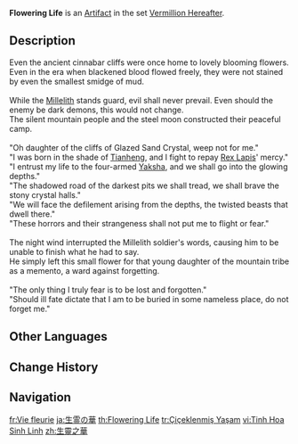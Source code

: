 {{Artifact Infobox
|image = Item Flowering Life.png
|set   = Vermillion Hereafter
|piece = Flower of Life
}}
{{Description|An ancient memento. It still looks as alive as the being that preserved it several centuries ago.}}
'''Flowering Life''' is an [[Artifact]] in the set [[Vermillion Hereafter]].

==Description==
Even the ancient cinnabar cliffs were once home to lovely blooming flowers.<br>
Even in the era when blackened blood flowed freely, they were not stained by even the smallest smidge of mud.<br>
<br>
While the [[Millelith]] stands guard, evil shall never prevail. Even should the enemy be dark demons, this would not change.<br>
The silent mountain people and the steel moon constructed their peaceful camp.<br>
<br>
"Oh daughter of the cliffs of Glazed Sand Crystal, weep not for me."<br>
"I was born in the shade of [[Mt. Tianheng|Tianheng]], and I fight to repay [[Rex Lapis]]' mercy."<br>
"I entrust my life to the four-armed [[Yaksha]], and we shall go into the glowing depths."<br>
"The shadowed road of the darkest pits we shall tread, we shall brave the stony crystal halls."<br>
"We will face the defilement arising from the depths, the twisted beasts that dwell there."<br>
"These horrors and their strangeness shall not put me to flight or fear."<br>
<br>
The night wind interrupted the Millelith soldier's words, causing him to be unable to finish what he had to say.<br>
He simply left this small flower for that young daughter of the mountain tribe as a memento, a ward against forgetting.<br>
<br>
"The only thing I truly fear is to be lost and forgotten."<br>
"Should ill fate dictate that I am to be buried in some nameless place, do not forget me."

==Other Languages==
{{Other Languages
|en       = Flowering Life
|zhs      = 生灵之华
|zhs_rm   = Shēnglíng zhī Huá{{Assumed}}
|zht      = 生靈之華
|zht_rm   = Shēnglíng zhī Huá{{Assumed}}
|zh_tl    = 
|ja       = 生霊の華
|ja_rm    = Seirei no Hana{{Assumed}}
|ja_tl    = Flower of Life Spirits
|ko       = {{tt|생령|生靈}}의 꽃
|ko_rm    = Saengnyeong-ui Kkot
|ko_tl    = Flower of Life
|es       = Flor de la Vitalidad
|es_tl    = Flower of Vitality
|fr       = Vie fleurie
|fr_tl    = Flowery Life
|ru       = Цветение жизни
|ru_tl    = Flowering of Life
|th       = Flowery Life
|vi       = {{tt|Tinh Hoa|精華<!--?-->}} {{tt|Sinh Linh|生靈}}
|vi_tl    = 
|de       = Essenz des Lebens
|de_tl    = Essence of Life
|id       = Flowering Life
|pt       = Brilho da Vitalidade
|pt_tl    = 
|tr       = Çiçeklenmiş Yaşam
|tr_tl    = Blooming Life
|it       = Fiore della vitalità
|it_tl    = Flower of Vitality
}}

==Change History==
{{Change History|2.6}}

==Navigation==
{{Artifact Set Navbox|Vermillion Hereafter}}

[[fr:Vie fleurie]]
[[ja:生霊の華]]
[[th:Flowering Life]]
[[tr:Çiçeklenmiş Yaşam]]
[[vi:Tinh Hoa Sinh Linh]]
[[zh:生靈之華]]